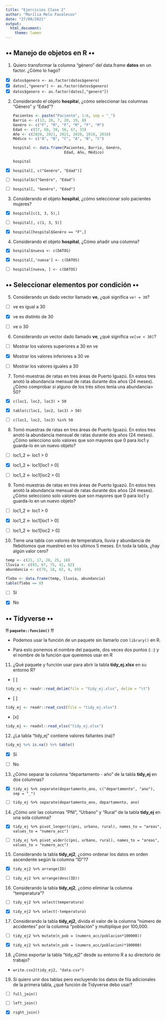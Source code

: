 ```yaml
---
title: "Ejercicios Clase 2"
author: "Marília Melo Favalesso"
date: "27/08/2021"
output:
  html_document: 
    theme: lumen
---
```


## •• Manejo de objetos en R ••

1.  Quiero transformar la columna "género" del data.frame **datos** en un factor. ¿Cómo lo hago?

-   [x] `datos$genero <- as.factor(datos$genero)`
-   [x] `datos[,"genero"] <- as.factor(datos$genero)`
-   [x] `datos$genero <- as.factor(datos[,"genero"])`

2.  Considerando el objeto **hospita**l, ¿cómo seleccionar las columnas "Género" y "Edad"?

    ```r
    Pacientes <- paste("Paciente", 1:6, sep = "_")
    Barrio <- c(12, 28, 7, 20, 19, 8)
    Genéro <- c("F", "M", "F", "M", "F", "M")
    Edad <- c(57, 60, 39, 56, 67, 33)
    Año <- c(2020, 2021, 2021, 2020, 2018, 2018)
    Médico <- c("A", "B", "C", "A", "B", "C")

    hospital <- data.frame(Pacientes, Barrio, Genéro, 
                           Edad, Año, Médico)

    hospital
    ```

-   [x] `hospital[, c("Genéro", "Edad")]`

-   [ ] `hospital$c("Genéro", "Edad")`

-   [ ] `hospital[, "Genéro", "Edad"]`

3.  Considerando el objeto **hospital**, ¿cómo seleccionar solo pacientes mujeres?

-   [x] `hospital[c(1, 3, 5),]`

-   [ ] `hospital[, c(1, 3, 5)]`

-   [x] `hospital[hospital$Genéro == "F",]`

4.  Considerando el objeto **hospital**, ¿Cómo añadir una columna?

-   [x] `hospital$nueva <- c(DATOS)`

-   [x] `hospital[,'nueva'] <- c(DATOS)`

-   [ ] `hospital[nueva, ] <- c(DATOS)`

## •• Seleccionar elementos por condición ••

5.  Considerando un dado vector llamado **ve**, ¿qué significa `ve! = 30`?

-   [ ] ve es igual a 30

-   [x] ve es distinto de 30

-   [ ] ve o 30

6.  Considerando un vector dado llamado **ve**, ¿qué significa `ve[ve < 30]`?

-   [ ] Mostrar los valores superiores a 30 en ve

-   [x] Mostrar los valores inferiores a 30 ve

-   [ ] Mostrar los valores iguales a 30

7.  Tomó muestras de ratas en tres áreas de Puerto Iguazú. En estos tres anotó la abundancia mensual de ratas durante dos años (24 meses). ¿Cómo comprobar si alguno de los trés sitios tenía una abundancia\> 50?

-   [x] `c(loc1, loc2, loc3) > 50`

-   [x] `table(c(loc1, loc2, loc3) > 50)`

-   [ ] `c(loc1, loc2, loc3) %in% 50`

8.  Tomó muestras de ratas en tres áreas de Puerto Iguazú. En estos tres anotó la abundancia mensual de ratas durante dos años (24 meses). ¿Cómo selecciono solo valores que son mayores que 0 para loc1 y guarda-lo en un nuevo objeto?

-   [ ] loc1_2 \<- loc1 \> 0

-   [x] loc1_2 \<- loc1[loc1 \> 0]

-   [ ] loc1_2 \<- loc1[loc2 \> 0]

9.  Tomó muestras de ratas en tres áreas de Puerto Iguazú. En estos tres anotó la abundancia mensual de ratas durante dos años (24 meses). ¿Cómo selecciono solo valores que son mayores que 0 para loc1 y guarda-lo en un nuevo objeto?

-   [ ] loc1_2 \<- loc1 \> 0

-   [x] loc1_2 \<- loc1[loc1 \> 0]

-   [ ] loc1_2 \<- loc1[loc2 \> 0]

10. Tiene una tabla con valores de temperatura, lluvia y abundancia de flebótomos que muestreó en los ultimos 5 meses. En toda la tabla, ¿hay algún valor cero?

```r
temp <- c(21, 17, 28, 25, 18)
lluvia <- c(93, 67, 75, 41, 82)
abundancia <- c(79, 18, 62, 4, 89)

flebo <- data.frame(temp, lluvia, abundancia)
table(flebo == 0)
```

-   [ ] Sí

-   [x] No

## •• Tidyverse ••

**!! `paquete::función()`** **!!**

-   Podemos usar la función de un paquete sin llamarlo con `library()` en R.

-   Para esto ponemos el nombre del paquete, dos veces dos puntos (: :) y el nombre de la función que queremos usar en R

11. ¿Qué paquete y función usar para abrir la tabla **tidy_ej.xlsx** en su entorno R?

-   [ ] 

```r
tidy_ej <- readr::read_delim(file = "tidy_ej.xlsx", delim = "\t")
```

-   [ ] 

```r
tidy_ej <- readr::read_csv2(file = "tidy_ej.xlsx")
```

-   [x] 

```r
tidy_ej <- readxl::read_xlsx("tidy_ej.xlsx")
```

12. ¿La tabla "tidy_ej" contiene valores faltantes (na)?

```r
tidy_ej %>% is.na() %>% table()
```

-   [x] Sí

-   [ ] No

13. ¿Cómo separar la columna "departamento - año" de la tabla **tidy_ej** en dos columnas?

-   [x] `tidy_ej %>% separate(departamento_ano, c("departamento", "ano"), sep = "_")`

-   [ ] `tidy_ej %>% separate(departamento_ano, departamento, ano)`

14. ¿Cómo unir las columnas "PNI", "Urbano" y "Rural" de la tabla **tidy_ej** en una sola columna?

-   [x] `tidy_ej %>% pivot_longer(c(pni, urbano, rural), names_to = "areas",                          values_to = "numero_acc")`

-   [ ] `tidy_ej %>% pivot_wider(c(pni, urbano, rural), names_to = "areas",                          values_to = "numero_acc")`

15. Considerando la tabla **tidy_ej2**, ¿cómo ordenar los datos en orden ascendente según la columna "ID"?7

-   [x] `tidy_ej2 %>% arrange(ID)`

-   [ ] `tidy_ej2 %>% arrange(desc(ID))`

16. Considerando la tabla **tidy_ej2**, ¿cómo eliminar la columna "temperatura"?

-   [ ] `tidy_ej2 %>% select(temperatura)`

-   [x] `tidy_ej2 %>% select(-temperatura)`

17. Considerando la tabla **tidy_ej2**, divida el valor de la columna "número de accidentes" por la columna "población" y multiplique por 100,000.

-   [ ] `tidy_ej2 %>% mutate(n_pob = (numero_acc/poblacion*100000))`

-   [x] `tidy_ej2 %>% mutate(n_pob = (numero_acc/poblacion)*100000)`

18. ¿Cómo exportar la tabla "tidy_ej2" desde su entorno R a su directorio de trabajo?

-   `write.csv2(tidy_ej2, "data.csv")`

19. Si quiero unir dos tablas pero excluyendo los datos de fila adicionales de la primera tabla, ¿qué función de Tidyverse debo usar?

-   [ ] `full_join()`

-   [ ] `left_join()`

-   [x] `right_join()`
